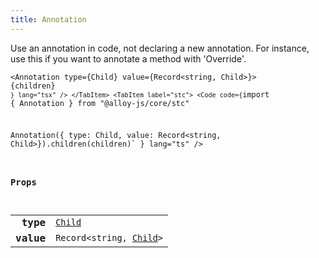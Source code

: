 ```yaml
---
title: Annotation
---
```



Use an annotation in code, not declaring a new annotation. For instance, use this if you want to annotate a method with 'Override'.

<Tabs syncKey="component-style">
    <TabItem label="jsx">
        <Code code={`import { Annotation } from "@alloy-js/core" 

<Annotation type={Child} value={Record<string, Child>}>
    {children}
</Annotation>`} lang="tsx" />
</TabItem>
<TabItem label="stc">
    <Code code={`import { Annotation } from "@alloy-js/core/stc" 

Annotation({ type: Child, value: Record<string, Child>}).children(children)` } lang="ts" />
</TabItem>
</Tabs>

### Props

<table>
  <tr>
    <td style="text-align: right;font-weight: bold;">type</td>
    <td>
       <code><a href="/reference/core/types/child/">Child</a></code>
  
  
  
  
  </td>
  </tr>
  <tr>
    <td style="text-align: right;font-weight: bold;">value</td>
    <td>
      <Badge text="optional" variant="note" size="small" /> <code>Record&lt;string, <a href="/reference/core/types/child/">Child</a>></code>
  
  
  
  
  </td>
  </tr>
</table>